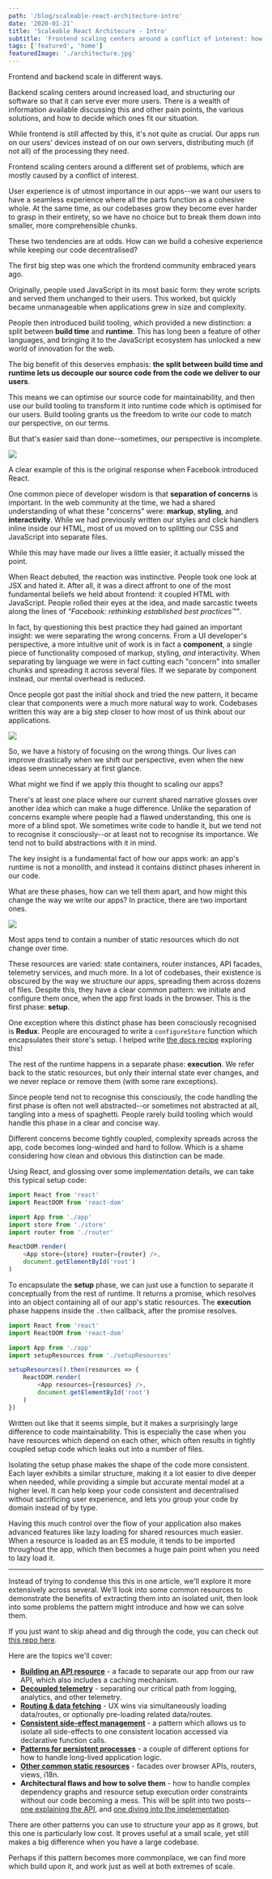 ```yaml
---
path: '/blog/scaleable-react-architecture-intro'
date: '2020-01-21'
title: 'Scaleable React Architecure - Intro'
subtitle: 'Frontend scaling centers around a conflict of interest: how can we build a cohesive experience while keeping our code decentralised?'
tags: ['featured', 'home']
featuredImage: './architecture.jpg'
---
```



Frontend and backend scale in different ways.

Backend scaling centers around increased load, and structuring our software so that it can serve ever more users. There is a wealth of information available discussing this and other pain points, the various solutions, and how to decide which ones fit our situation.

While frontend is still affected by this, it's not quite as crucial. Our apps run on our users' devices instead of on our own servers, distributing much (if not all) of the processing they need.

Frontend scaling centers around a different set of problems, which are mostly caused by a conflict of interest.

User experience is of utmost importance in our apps--we want our users to have a seamless experience where all the parts function as a cohesive whole. At the same time, as our codebases grow they become ever harder to grasp in their entirety, so we have no choice but to break them down into smaller, more comprehensible chunks.

These two tendencies are at odds. How can we build a cohesive experience while keeping our code decentralised?

<WaveSection separator />

The first big step was one which the frontend community embraced years ago.

Originally, people used JavaScript in its most basic form: they wrote scripts and served them unchanged to their users. This worked, but quickly became unmanageable when applications grew in size and complexity.

People then introduced build tooling, which provided a new distinction: a split between **build time** and **runtime**. This has long been a feature of other languages, and bringing it to the JavaScript ecosystem has unlocked a new world of innovation for the web.

The big benefit of this deserves emphasis: **the split between build time and runtime lets us decouple our source code from the code we deliver to our users**.

This means we can optimise our source code for maintainability, and then use our build tooling to transform it into runtime code which is optimised for our users. Build tooling grants us the freedom to write our code to match our perspective, on our terms.

But that's easier said than done--sometimes, our perspective is incomplete.

![](./incomplete.jpg)

A clear example of this is the original response when Facebook introduced React.

One common piece of developer wisdom is that **separation of concerns** is important. In the web community at the time, we had a shared understanding of what these "concerns" were: **markup**, **styling**, and **interactivity**. While we had previously written our styles and click handlers inline inside our HTML, most of us moved on to splitting our CSS and JavaScript into separate files.

While this may have made our lives a little easier, it actually missed the point.

When React debuted, the reaction was instinctive. People took one look at JSX and hated it. After all, it was a direct affront to one of the most fundamental beliefs we held about frontend: it coupled HTML with JavaScript. People rolled their eyes at the idea, and made sarcastic tweets along the lines of _"Facebook: rethinking established best practices™"_.

In fact, by questioning this best practice they had gained an important insight: we were separating the wrong concerns. From a UI developer's perspective, a more intuitive unit of work is in fact a **component**, a single piece of functionality composed of markup, styling, _and_ interactivity. When separating by language we were in fact cutting each "concern" into smaller chunks and spreading it across several files. If we separate by component instead, our mental overhead is reduced.

Once people got past the initial shock and tried the new pattern, it became clear that components were a much more natural way to work. Codebases written this way are a big step closer to how most of us think about our applications.

![](./code.jpg)

So, we have a history of focusing on the wrong things. Our lives can improve drastically when we shift our perspective, even when the new ideas seem unnecessary at first glance.

What might we find if we apply this thought to scaling our apps?

There's at least one place where our current shared narrative glosses over another idea which can make a huge difference. Unlike the separation of concerns example where people had a flawed understanding, this one is more of a blind spot. We sometimes write code to handle it, but we tend not to recognise it consciously--or at least not to recognise its importance. We tend not to build abstractions with it in mind.

The key insight is a fundamental fact of how our apps work: an app's runtime is not a monolith, and instead it contains distinct phases inherent in our code.

What are these phases, how can we tell them apart, and how might this change the way we write our apps? In practice, there are two important ones.

![](./fork.jpg)

Most apps tend to contain a number of static resources which do not change over time.

These resources are varied: state containers, router instances, API facades, telemetry services, and much more. In a lot of codebases, their existence is obscured by the way we structure our apps, spreading them across dozens of files. Despite this, they have a clear common pattern: we initiate and configure them once, when the app first loads in the browser. This is the first phase: **setup**.

One exception where this distinct phase has been consciously recognised is **Redux**. People are encouraged to write a `configureStore` function which encapsulates their store's setup. I helped write [the docs recipe](https://redux.js.org/recipes/configuring-your-store/) exploring this!

The rest of the runtime happens in a separate phase: **execution**. We refer back to the static resources, but only their internal state ever changes, and we never replace or remove them (with some rare exceptions).

Since people tend not to recognise this consciously, the code handling the first phase is often not well abstracted--or sometimes not abstracted at all, tangling into a mess of spaghetti. People rarely build tooling which would handle this phase in a clear and concise way.

Different concerns become tightly coupled, complexity spreads across the app, code becomes long-winded and hard to follow. Which is a shame considering how clean and obvious this distinction can be made.

<WaveSection separator />

Using React, and glossing over some implementation details, we can take this typical setup code:

```js
import React from 'react'
import ReactDOM from 'react-dom'

import App from './app'
import store from './store'
import router from './router'

ReactDOM.render(
	<App store={store} router={router} />,
	document.getElementById('root')
)
```

To encapsulate the **setup** phase, we can just use a function to separate it conceptually from the rest of runtime. It returns a promise, which resolves into an object containing all of our app's static resources. The **execution** phase happens inside the `.then` callback, after the promise resolves.

```js
import React from 'react'
import ReactDOM from 'react-dom'

import App from './app'
import setupResources from './setupResources'

setupResources().then(resources => {
	ReactDOM.render(
		<App resources={resources} />,
		document.getElementById('root')
	)
})
```

Written out like that it seems simple, but it makes a surprisingly large difference to code maintainability. This is especially the case when you have resources which depend on each other, which often results in tightly coupled setup code which leaks out into a number of files.

Isolating the setup phase makes the shape of the code more consistent. Each layer exhibits a similar structure, making it a lot easier to dive deeper when needed, while providing a simple but accurate mental model at a higher level. It can help keep your code consistent and decentralised without sacrificing user experience, and lets you group your code by domain instead of by type.

Having this much control over the flow of your application also makes advanced features like lazy loading for shared resources much easier. When a resource is loaded as an ES module, it tends to be imported throughout the app, which then becomes a huge pain point when you need to lazy load it.

---

Instead of trying to condense this this in one article, we'll explore it more extensively across several. We'll look into some common resources to demonstrate the benefits of extracting them into an isolated unit, then look into some problems the pattern might introduce and how we can solve them.

If you just want to skip ahead and dig through the code, you can check out [this repo here]().

Here are the topics we'll cover:

-   [**Building an API resource**]() - a facade to separate our app from our raw API, which also includes a caching mechanism.
-   [**Decoupled telemetry**]() - separating our critical path from logging, analytics, and other telemetry.
-   [**Routing & data fetching**]() - UX wins via simultaneously loading data/routes, or optionally pre-loading related data/routes.
-   [**Consistent side-effect management**]() - a pattern which allows us to isolate all side-effects to one consistent location accessed via declarative function calls.
-   [**Patterns for persistent processes**]() - a couple of different options for how to handle long-lived application logic.
-   [**Other common static resources**]() - facades over browser APIs, routers, views, i18n.
-   **Architectural flaws and how to solve them** - how to handle complex dependency graphs and resource setup execution order constraints without our code becoming a mess. This will be split into two posts--[one explaining the API](/blog/setup-api), and [one diving into the implementation]().

There are other patterns you can use to structure your app as it grows, but this one is particularly low cost. It proves useful at a small scale, yet still makes a big difference when you have a large codebase.

Perhaps if this pattern becomes more commonplace, we can find more which build upon it, and work just as well at both extremes of scale.
